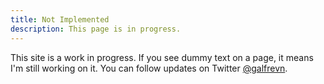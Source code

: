 ```yaml
---
title: Not Implemented
description: This page is in progress.
---
```


<Callout>

This site is a work in progress. If you see dummy text on a page, it means I'm still working on it. You can follow updates on Twitter [@galfrevn](https://twitter.com/galfrevn).

</Callout>